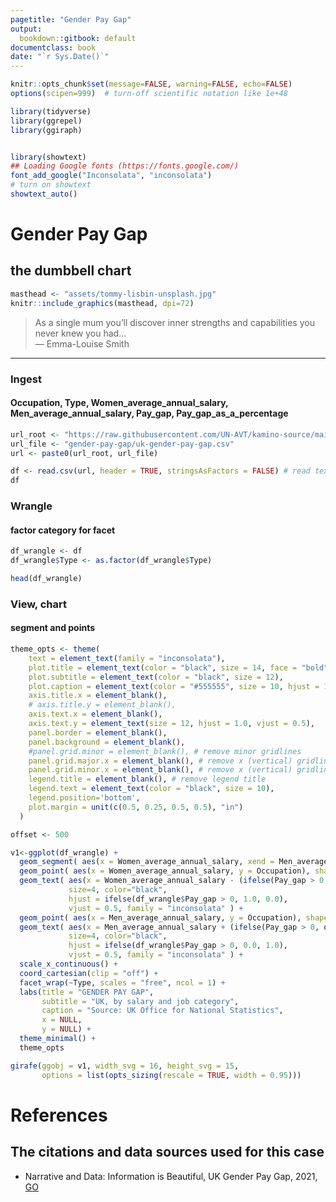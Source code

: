 ```yaml
---
pagetitle: "Gender Pay Gap"
output:
  bookdown::gitbook: default
documentclass: book
date: "`r Sys.Date()`"
---
```


```r

knitr::opts_chunk$set(message=FALSE, warning=FALSE, echo=FALSE)
options(scipen=999)  # turn-off scientific notation like 1e+48

library(tidyverse)
library(ggrepel)
library(ggiraph)


library(showtext)
## Loading Google fonts (https://fonts.google.com/)
font_add_google("Inconsolata", "inconsolata")
# turn on showtext
showtext_auto()

```


# Gender Pay Gap
## the dumbbell chart

```r

masthead <- "assets/tommy-lisbin-unsplash.jpg"
knitr::include_graphics(masthead, dpi=72)

```

> As a single mum you’ll discover inner strengths and capabilities you never knew you had...\
--- Emma-Louise Smith 

***

### Ingest
#### Occupation, Type, Women_average_annual_salary, Men_average_annual_salary, Pay_gap, Pay_gap_as_a_percentage

```r

url_root <- "https://raw.githubusercontent.com/UN-AVT/kamino-source/main/sources/0-shared/data/"
url_file <- "gender-pay-gap/uk-gender-pay-gap.csv"
url <- paste0(url_root, url_file)

df <- read.csv(url, header = TRUE, stringsAsFactors = FALSE) # read text file
df

```

### Wrangle
#### factor category for facet


```r

df_wrangle <- df
df_wrangle$Type <- as.factor(df_wrangle$Type)

head(df_wrangle)

```



### View, chart
#### segment and points 

```r

theme_opts <- theme(
    text = element_text(family = "inconsolata"), 
    plot.title = element_text(color = "black", size = 14, face = "bold"),
    plot.subtitle = element_text(color = "black", size = 12),
    plot.caption = element_text(color = "#555555", size = 10, hjust = 1.0, vjust = 1.0),
    axis.title.x = element_blank(),
    # axis.title.y = element_blank(),
    axis.text.x = element_blank(),
    axis.text.y = element_text(size = 12, hjust = 1.0, vjust = 0.5),
    panel.border = element_blank(),
    panel.background = element_blank(),
    #panel.grid.minor = element_blank(), # remove minor gridlines
    panel.grid.major.x = element_blank(), # remove x (vertical) gridlines
    panel.grid.minor.x = element_blank(), # remove x (vertical) gridlines
    legend.title = element_blank(), # remove legend title
    legend.text = element_text(color = "black", size = 10),
    legend.position='bottom',
    plot.margin = unit(c(0.5, 0.25, 0.5, 0.5), "in")
  )

offset <- 500

v1<-ggplot(df_wrangle) +  
  geom_segment( aes(x = Women_average_annual_salary, xend = Men_average_annual_salary, y = Occupation, yend = Occupation), lineend = "butt", linejoin = "round", size=1.0, color="black" ) +
  geom_point( aes(x = Women_average_annual_salary, y = Occupation), shape = 21, size = 3, fill = "#5AC085", color = "#5AC085", alpha = 0.9) +
  geom_text( aes(x = Women_average_annual_salary - (ifelse(Pay_gap > 0, offset, -offset)), y = Occupation, label=Women_average_annual_salary), 
             size=4, color="black", 
             hjust = ifelse(df_wrangle$Pay_gap > 0, 1.0, 0.0), 
             vjust = 0.5, family = "inconsolata" ) +
  geom_point( aes(x = Men_average_annual_salary, y = Occupation), shape = 21, size = 3, fill = "#474B52", color = "#474B52", alpha = 0.9) +
  geom_text( aes(x = Men_average_annual_salary + (ifelse(Pay_gap > 0, offset, -offset)), y = Occupation, label=Men_average_annual_salary), 
             size=4, color="black", 
             hjust = ifelse(df_wrangle$Pay_gap > 0, 0.0, 1.0), 
             vjust = 0.5, family = "inconsolata" ) + 
  scale_x_continuous() +
  coord_cartesian(clip = "off") +
  facet_wrap(~Type, scales = "free", ncol = 1) +
  labs(title = "GENDER PAY GAP",
       subtitle = "UK, by salary and job category",
       caption = "Source: UK Office for National Statistics",
       x = NULL,
       y = NULL) +
  theme_minimal() + 
  theme_opts

girafe(ggobj = v1, width_svg = 16, height_svg = 15,
       options = list(opts_sizing(rescale = TRUE, width = 0.95)))

```

# References
## The citations and data sources used for this case

* Narrative and Data: Information is Beautiful, UK Gender Pay Gap, 2021, 
[GO](https://informationisbeautiful.net/visualizations/gender-pay-gap/){target="_blank"}
